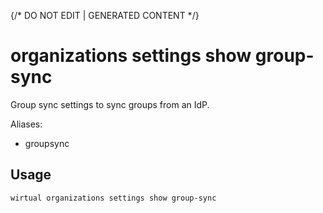 {/* DO NOT EDIT | GENERATED CONTENT */}

# organizations settings show group-sync

Group sync settings to sync groups from an IdP.

Aliases:

- groupsync

## Usage

```console
wirtual organizations settings show group-sync
```
